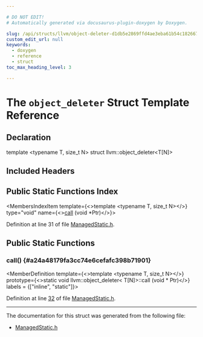 ```yaml
---

# DO NOT EDIT!
# Automatically generated via docusaurus-plugin-doxygen by Doxygen.

slug: /api/structs/llvm/object-deleter-d1db5e2869ffd4ae3eba61b54c182667
custom_edit_url: null
keywords:
  - doxygen
  - reference
  - struct
toc_max_heading_level: 3

---
```





# The `object_deleter` Struct Template Reference

<DoxygenPage pluginConfig={pluginConfig}>



## Declaration

<CodeBlock>template &lt;typename T, size&#95;t N&gt;
struct llvm::object_deleter&lt;T&#91;N&#93;&gt;</CodeBlock>

## Included Headers

<IncludesList>
<IncludesListItem
  filePath="llvm/Support/ManagedStatic.h"
  permalink="/docs/api/files/include/include/llvm/include/llvm/support/managedstatic-h"
  isLocal="true" />
</IncludesList>

## Public Static Functions Index

<MembersIndex>

<MembersIndexItem
  template={<>template &lt;typename T, size&#95;t N&gt;</>}
  type="void"
  name={<><a href="#a24a48179fa3cc74e6cefafc398b71901">call</a> (void &#42;Ptr)</>}>
</MembersIndexItem>

</MembersIndex>


Definition at line 31 of file <a href="/docs/api/files/include/include/llvm/include/llvm/support/managedstatic-h">ManagedStatic.h</a>.

<SectionDefinition>

## Public Static Functions

### call() {#a24a48179fa3cc74e6cefafc398b71901}

<MemberDefinition
  template={<>template &lt;typename T, size&#95;t N&gt;</>}
  prototype={<>static void llvm::object&#95;deleter&lt; T&#91;N&#93;&gt;::call (void &#42; Ptr)</>}
  labels = {["inline", "static"]}>

Definition at line <a href="/docs/api/files/include/include/llvm/include/llvm/support/managedstatic-h/#l00032">32</a> of file <a href="/docs/api/files/include/include/llvm/include/llvm/support/managedstatic-h">ManagedStatic.h</a>.
</MemberDefinition>

</SectionDefinition>

<hr/>

The documentation for this struct was generated from the following file:

<ul>
<li><a href="/docs/api/files/include/include/llvm/include/llvm/support/managedstatic-h">ManagedStatic.h</a></li>
</ul>

</DoxygenPage>
